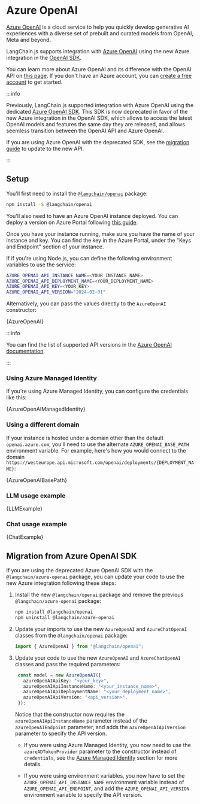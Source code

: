 
# Azure OpenAI

[Azure OpenAI](https://azure.microsoft.com/products/ai-services/openai-service/) is a cloud service to help you quickly develop generative AI experiences with a diverse set of prebuilt and curated models from OpenAI, Meta and beyond.

LangChain.js supports integration with [Azure OpenAI](https://azure.microsoft.com/products/ai-services/openai-service/) using the new Azure integration in the [OpenAI SDK](https://github.com/openai/openai-node).

You can learn more about Azure OpenAI and its difference with the OpenAI API on [this page](https://learn.microsoft.com/azure/ai-services/openai/overview). If you don't have an Azure account, you can [create a free account](https://azure.microsoft.com/free/) to get started.

:::info

Previously, LangChain.js supported integration with Azure OpenAI using the dedicated [Azure OpenAI SDK](https://github.com/Azure/azure-sdk-for-js/tree/main/sdk/openai/openai). This SDK is now deprecated in favor of the new Azure integration in the OpenAI SDK, which allows to access the latest OpenAI models and features the same day they are released, and allows seemless transition between the OpenAI API and Azure OpenAI.

If you are using Azure OpenAI with the deprecated SDK, see the [migration guide](#migration-from-azure-openai-sdk) to update to the new API.

:::

## Setup

You'll first need to install the [`@langchain/openai`](https://www.npmjs.com/package/@langchain/openai) package:


<IntegrationInstallTooltip></IntegrationInstallTooltip>

```bash npm2yarn
npm install -S @langchain/openai
```

You'll also need to have an Azure OpenAI instance deployed. You can deploy a version on Azure Portal following [this guide](https://learn.microsoft.com/azure/ai-services/openai/how-to/create-resource?pivots=web-portal).

Once you have your instance running, make sure you have the name of your instance and key. You can find the key in the Azure Portal, under the "Keys and Endpoint" section of your instance.

If if you're using Node.js, you can define the following environment variables to use the service:

```bash
AZURE_OPENAI_API_INSTANCE_NAME=<YOUR_INSTANCE_NAME>
AZURE_OPENAI_API_DEPLOYMENT_NAME=<YOUR_DEPLOYMENT_NAME>
AZURE_OPENAI_API_KEY=<YOUR_KEY>
AZURE_OPENAI_API_VERSION="2024-02-01"
```

Alternatively, you can pass the values directly to the `AzureOpenAI` constructor:



<UnifiedModelParamsTooltip></UnifiedModelParamsTooltip>

<CodeBlock language="typescript">{AzureOpenAI}</CodeBlock>

:::info

You can find the list of supported API versions in the [Azure OpenAI documentation](https://learn.microsoft.com/azure/ai-services/openai/reference).

:::

### Using Azure Managed Identity

If you're using Azure Managed Identity, you can configure the credentials like this:


<CodeBlock language="typescript">{AzureOpenAIManagedIdentity}</CodeBlock>

### Using a different domain

If your instance is hosted under a domain other than the default `openai.azure.com`, you'll need to use the alternate `AZURE_OPENAI_BASE_PATH` environment variable.
For example, here's how you would connect to the domain `https://westeurope.api.microsoft.com/openai/deployments/{DEPLOYMENT_NAME}`:


<CodeBlock language="typescript">{AzureOpenAIBasePath}</CodeBlock>

### LLM usage example


<CodeBlock language="typescript">{LLMExample}</CodeBlock>

### Chat usage example


<CodeBlock language="typescript">{ChatExample}</CodeBlock>

## Migration from Azure OpenAI SDK

If you are using the deprecated Azure OpenAI SDK with the `@langchain/azure-openai` package, you can update your code to use the new Azure integration following these steps:

1. Install the new `@langchain/openai` package and remove the previous `@langchain/azure-openai` package:
   ```bash npm2yarn
   npm install @langchain/openai
   npm uninstall @langchain/azure-openai
   ```
2. Update your imports to use the new `AzureOpenAI` and `AzureChatOpenAI` classes from the `@langchain/openai` package:
   ```typescript
   import { AzureOpenAI } from "@langchain/openai";
   ```
3. Update your code to use the new `AzureOpenAI` and `AzureChatOpenAI` classes and pass the required parameters:
   ```typescript
    const model = new AzureOpenAI({
      azureOpenAIApiKey: "<your_key>",
      azureOpenAIApiInstanceName: "<your_instance_name>",
      azureOpenAIApiDeploymentName: "<your_deployment_name>",
      azureOpenAIApiVersion: "<api_version>",
    });
   ```
   Notice that the constructor now requires the `azureOpenAIApiInstanceName` parameter instead of the `azureOpenAIEndpoint` parameter, and adds the `azureOpenAIApiVersion` parameter to specify the API version.

   - If you were using Azure Managed Identity, you now need to use the `azureADTokenProvider` parameter to the constructor instead of `credentials`, see the [Azure Managed Identity](#using-azure-managed-identity) section for more details.

   - If you were using environment variables, you now have to set the `AZURE_OPENAI_API_INSTANCE_NAME` environment variable instead of `AZURE_OPENAI_API_ENDPOINT`, and add the `AZURE_OPENAI_API_VERSION` environment variable to specify the API version.
